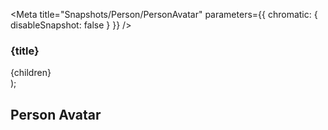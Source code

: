 
<Meta title="Snapshots/Person/PersonAvatar" parameters={{ chromatic: { disableSnapshot: false } }} />

  <PersonProvider resolve={createResolve()}>
    <section>
      <h3>{title}</h3>
      <div style={{ display: 'flex', gap: '10px' }}>{children}</div>
    </section>
  </PersonProvider>
);

## Person Avatar

<Story name="Sizes"> 
  <Container title="Sizes">
    <PersonAvatar azureId='1234' size="x-small" />
    <PersonAvatar azureId='1234' size="small" />
    <PersonAvatar azureId='1234' size="medium" />
    <PersonAvatar azureId='1234' size="large" />
  </Container>
</Story>

<Story name="Clickable"> 
    <Container title="Clickable">
      <PersonAvatar azureId='1234' clickable />
    </Container>
</Story>

<Story name="Show Card"> 
    <Container title="Card on hover">
      <PersonAvatar azureId='1234' showFloatingOn="hover" />
    </Container>
    <Container title="Card on click">
      <PersonAvatar azureId='1234' showFloatingOn="click" />
    </Container>
</Story>

<Story name="Disabled"> 
    <Container title="Disabled">
      <PersonAvatar azureId='1234' disabled />
    </Container>
</Story>

<Story name="Custom data"> 
    <Container title="With datasource">
      <PersonAvatar dataSource={{
         pictureSrc: 'https://i.imgur.com/Qq8jj5I.png',
         name: 'Rick Sanchez',
         accountType: PersonAccountType.Consultant,
     }} />
    </Container>
</Story>

